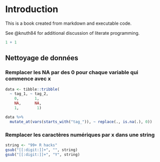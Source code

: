 # Introduction

This is a book created from markdown and executable code.

See @knuth84 for additional discussion of literate programming.

```r
1 + 1
```

## Nettoyage de données

### Remplacer les NA par des 0 pour chaque variable qui commence avec x

```r
data <- tibble::tribble( 
  ~ tag_1, ~ tag_2,
    0,       1,
    NA,      NA,
    1,        1)

data %>%
  mutate_at(vars(starts_with("tag_")), ~ replace(., is.na(.), 0))
```


### Remplacer les caractères numériques par x dans une string

```r
string <- "99+ R hacks"
gsub("[[:digit:]]+", "", string)
gsub("[[:digit:]]+", "Y", string)
```

